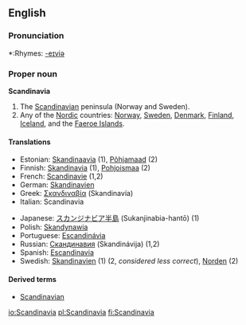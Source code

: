==English==

===Pronunciation===
*:Rhymes: [[Rhymes:English:-eɪviə|-eɪviə]]

===Proper noun===
'''Scandinavia'''

#The [[Scandinavian]] peninsula (Norway and Sweden).
#Any of the [[Nordic]] countries: [[Norway]], [[Sweden]], [[Denmark]], [[Finland]], [[Iceland]], and the [[Faeroe Islands]].

====Translations====
{{top}}
*Estonian: [[Skandinaavia]] (1), [[Põhjamaad]] (2)
*Finnish: [[Skandinavia]] (1), [[Pohjoismaa]] (2)
*French: [[Scandinavie]] {{f}} (1,2)
*German: [[Skandinavien]] {{n}}
*Greek: [[Σκανδιναβία]] (Skandinavía) {{f}}
*Italian: Scandinavia {{f}}
{{mid}}
*Japanese: [[スカンジナビア半島]] (Sukanjinabia-hantō) (1)
*Polish: [[Skandynawia]] {{f}}
*Portuguese: [[Escandinávia]] {{f}}
*Russian: [[Скандинавия]] (Skandinávija) {{f}} (1,2)
*Spanish: [[Escandinavia]] {{f}}
*Swedish: [[Skandinavien]] (1) (2, ''considered less correct''), [[Norden]] (2)
{{bottom}}

====Derived terms====
*[[Scandinavian]]

[[io:Scandinavia]]
[[pl:Scandinavia]]
[[fi:Scandinavia]]